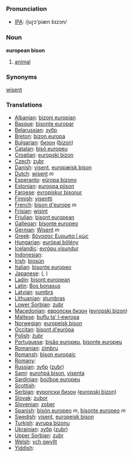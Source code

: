 === Pronunciation ===
*[[w:IPA|IPA]]: /juɽɔ'piæn bɪzɔn/

=== Noun ===

'''european bison'''

# [[animal]]

=== Synonyms ===

[[wisent]]

=== Translations ===

*[[Albanian]]: [[bizoni europian]]
*[[Basque]]: [[bisonte europar]]
*[[Belarussian]]: [[зубр]]
*[[Breton]]: [[bizon europa]]
*[[Bulgarian]]: [[бизон]] ([[bizon]])
*[[Catalan]]: [[bisó europeu]]
*[[Croatian]]: [[europski bizon]]
*[[Czech]]: [[zubr]]
*[[Danish]]: [[visent]], [[europæisk bison]]
*[[Dutch]]: [[wisent]] ''m''
*[[Esperanto]]: [[eŭropa bizono]]
*[[Estonian]]: [[euroopa piison]]
*[[Faroese]]: [[evropiskur bisonur]]
*[[Finnish]]: [[visentti]]
*[[French]]: [[bison d'europe]] ''m''
*[[Frisian]]: [[wisint]]
*[[Friulian]]: [[bisont european]]
*[[Gallegan]]: [[bisonte europeo]]
*[[German]]: [[Wisent]] ''m''
*[[Greek]]: [[βόνασος Ευρωπα ϊ κώς]] '' ''
*[[Hungarian]]: [[európai bölény]]
*[[Icelandic]]: [[evrópu vísundur]]
*[[Indonesian]]: [[]]
*[[Irish]]: [[bíosún]]
*[[Italian]]: [[bisonte europeo]] '' ''
*[[Japanese]]: [[]] ([[]], )
*[[Ladin]]: [[bisont european]]
*[[Latin]]: [[Bos bonasus]] '' ''
*[[Latvian]]: [[sumbrs]]
*[[Lithuanian]]: [[stumbras]]
*[[Lower Sorbian]]: [[zubr]]
*[[Macedonian]]: [[европски бизон]] ([[evropski bizon]])
*[[Maltese]]: [[buflu ta’ l-ewropa]]
*[[Norwegian]]: [[europeisk bison]]
*[[Occitan]]: [[bisont d'euròpa]]
*[[Polish]]: [[żubr]] '' ''
*[[Portuguese]]: [[bisăo europeu]], [[bisonte europeu]]
*[[Romanian]]: [[zimbru]]
*[[Romansh]]: [[bison europaic]]
*[[Romany]]: [[]]
*[[Russian]]: [[зубр]] ([[zubr]]) '' ''
*[[Sami]]: [[eurohpá bison]], [[visenta]]
*[[Sardinian]]: [[boi/boe europeu]]
*[[Scottish]]: [[]]
*[[Serbian]]: [[еуропски бизон]] ([[europski bizon]])
*[[Slovak]]: [[zubor]]
*[[Slovenian]]: [[zober]]
*[[Spanish]]: [[bisón europeo]] ''m'', [[bisonte europeo]] ''m''
*[[Swedish]]: [[visent]], [[europeisk bison]]
*[[Turkish]]: [[avrupa bizonu]]
*[[Ukrainian]]: [[зубр]] ([[zubr]])
*[[Upper Sorbian]]: [[zubr]]
*[[Welsh]]: [[ych gwyllt]]
*[[Yiddish]]: [[]]